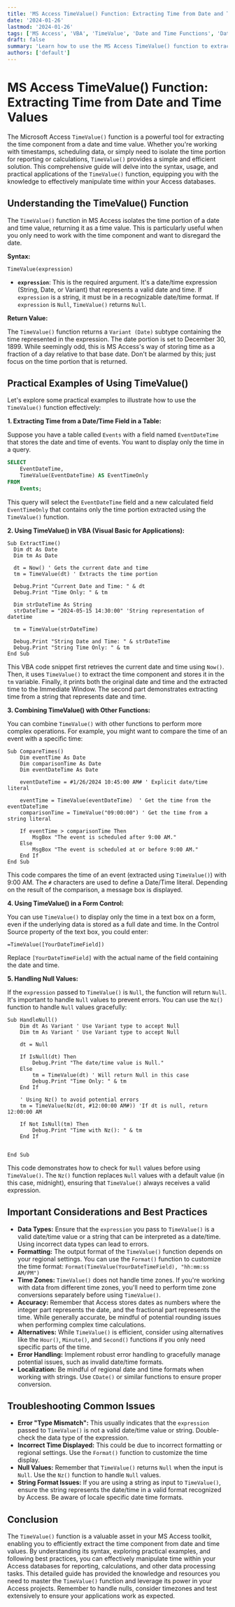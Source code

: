 ```yaml
---
title: 'MS Access TimeValue() Function: Extracting Time from Date and Time Values'
date: '2024-01-26'
lastmod: '2024-01-26'
tags: ['MS Access', 'VBA', 'TimeValue', 'Date and Time Functions', 'Database', 'Time Extraction', 'Access VBA', 'Access Time Functions', 'Time Manipulation']
draft: false
summary: 'Learn how to use the MS Access TimeValue() function to extract the time portion from date and time values. Explore syntax, examples, and practical applications for efficient time manipulation in your Access databases.'
authors: ['default']
---
```


# MS Access TimeValue() Function: Extracting Time from Date and Time Values

The Microsoft Access `TimeValue()` function is a powerful tool for extracting the time component from a date and time value.  Whether you're working with timestamps, scheduling data, or simply need to isolate the time portion for reporting or calculations, `TimeValue()` provides a simple and efficient solution.  This comprehensive guide will delve into the syntax, usage, and practical applications of the `TimeValue()` function, equipping you with the knowledge to effectively manipulate time within your Access databases.

## Understanding the TimeValue() Function

The `TimeValue()` function in MS Access isolates the time portion of a date and time value, returning it as a time value. This is particularly useful when you only need to work with the time component and want to disregard the date.

**Syntax:**

```vba
TimeValue(expression)
```

*   **`expression`**: This is the required argument. It's a date/time expression (String, Date, or Variant) that represents a valid date and time.  If `expression` is a string, it must be in a recognizable date/time format.  If `expression` is `Null`, `TimeValue()` returns `Null`.

**Return Value:**

The `TimeValue()` function returns a `Variant (Date)` subtype containing the time represented in the expression.  The date portion is set to December 30, 1899. While seemingly odd, this is MS Access's way of storing time as a fraction of a day relative to that base date. Don't be alarmed by this; just focus on the time portion that is returned.

## Practical Examples of Using TimeValue()

Let's explore some practical examples to illustrate how to use the `TimeValue()` function effectively:

**1. Extracting Time from a Date/Time Field in a Table:**

Suppose you have a table called `Events` with a field named `EventDateTime` that stores the date and time of events.  You want to display only the time in a query.

```sql
SELECT
    EventDateTime,
    TimeValue(EventDateTime) AS EventTimeOnly
FROM
    Events;
```

This query will select the `EventDateTime` field and a new calculated field `EventTimeOnly` that contains only the time portion extracted using the `TimeValue()` function.

**2. Using TimeValue() in VBA (Visual Basic for Applications):**

```vba
Sub ExtractTime()
  Dim dt As Date
  Dim tm As Date

  dt = Now() ' Gets the current date and time
  tm = TimeValue(dt) ' Extracts the time portion

  Debug.Print "Current Date and Time: " & dt
  Debug.Print "Time Only: " & tm

  Dim strDateTime As String
  strDateTime = "2024-05-15 14:30:00" 'String representation of datetime

  tm = TimeValue(strDateTime)

  Debug.Print "String Date and Time: " & strDateTime
  Debug.Print "String Time Only: " & tm
End Sub
```

This VBA code snippet first retrieves the current date and time using `Now()`.  Then, it uses `TimeValue()` to extract the time component and stores it in the `tm` variable. Finally, it prints both the original date and time and the extracted time to the Immediate Window.  The second part demonstrates extracting time from a string that represents date and time.

**3. Combining TimeValue() with Other Functions:**

You can combine `TimeValue()` with other functions to perform more complex operations. For example, you might want to compare the time of an event with a specific time:

```vba
Sub CompareTimes()
    Dim eventTime As Date
    Dim comparisonTime As Date
    Dim eventDateTime As Date

    eventDateTime = #1/26/2024 10:45:00 AM# ' Explicit date/time literal

    eventTime = TimeValue(eventDateTime)  ' Get the time from the eventDateTime
    comparisonTime = TimeValue("09:00:00") ' Get the time from a string literal

    If eventTime > comparisonTime Then
        MsgBox "The event is scheduled after 9:00 AM."
    Else
        MsgBox "The event is scheduled at or before 9:00 AM."
    End If
End Sub
```

This code compares the time of an event (extracted using `TimeValue()`) with 9:00 AM. The `#` characters are used to define a Date/Time literal. Depending on the result of the comparison, a message box is displayed.

**4. Using TimeValue() in a Form Control:**

You can use `TimeValue()` to display only the time in a text box on a form, even if the underlying data is stored as a full date and time. In the Control Source property of the text box, you could enter:

```
=TimeValue([YourDateTimeField])
```

Replace `[YourDateTimeField]` with the actual name of the field containing the date and time.

**5. Handling Null Values:**

If the `expression` passed to `TimeValue()` is `Null`, the function will return `Null`.  It's important to handle `Null` values to prevent errors.  You can use the `Nz()` function to handle `Null` values gracefully:

```vba
Sub HandleNull()
    Dim dt As Variant ' Use Variant type to accept Null
    Dim tm As Variant ' Use Variant type to accept Null

    dt = Null

    If IsNull(dt) Then
        Debug.Print "The date/time value is Null."
    Else
        tm = TimeValue(dt) ' Will return Null in this case
        Debug.Print "Time Only: " & tm
    End If

    ' Using Nz() to avoid potential errors
    tm = TimeValue(Nz(dt, #12:00:00 AM#)) 'If dt is null, return 12:00:00 AM

    If Not IsNull(tm) Then
        Debug.Print "Time with Nz(): " & tm
    End If


End Sub
```

This code demonstrates how to check for `Null` values before using `TimeValue()`. The `Nz()` function replaces `Null` values with a default value (in this case, midnight), ensuring that `TimeValue()` always receives a valid expression.

## Important Considerations and Best Practices

*   **Data Types:**  Ensure that the `expression` you pass to `TimeValue()` is a valid date/time value or a string that can be interpreted as a date/time.  Using incorrect data types can lead to errors.
*   **Formatting:** The output format of the `TimeValue()` function depends on your regional settings. You can use the `Format()` function to customize the time format: `Format(TimeValue(YourDateTimeField), "hh:mm:ss AM/PM")`
*   **Time Zones:** `TimeValue()` does not handle time zones.  If you're working with data from different time zones, you'll need to perform time zone conversions separately before using `TimeValue()`.
*   **Accuracy:** Remember that Access stores dates as numbers where the integer part represents the date, and the fractional part represents the time. While generally accurate, be mindful of potential rounding issues when performing complex time calculations.
*   **Alternatives:** While `TimeValue()` is efficient, consider using alternatives like the `Hour()`, `Minute()`, and `Second()` functions if you only need specific parts of the time.
*   **Error Handling:** Implement robust error handling to gracefully manage potential issues, such as invalid date/time formats.
*   **Localization:** Be mindful of regional date and time formats when working with strings. Use `CDate()` or similar functions to ensure proper conversion.

## Troubleshooting Common Issues

*   **Error "Type Mismatch":** This usually indicates that the `expression` passed to `TimeValue()` is not a valid date/time value or string.  Double-check the data type of the expression.
*   **Incorrect Time Displayed:** This could be due to incorrect formatting or regional settings. Use the `Format()` function to customize the time display.
*   **Null Values:** Remember that `TimeValue()` returns `Null` when the input is `Null`. Use the `Nz()` function to handle `Null` values.
*   **String Format Issues:**  If you are using a string as input to `TimeValue()`, ensure the string represents the date/time in a valid format recognized by Access. Be aware of locale specific date time formats.

## Conclusion

The `TimeValue()` function is a valuable asset in your MS Access toolkit, enabling you to efficiently extract the time component from date and time values. By understanding its syntax, exploring practical examples, and following best practices, you can effectively manipulate time within your Access databases for reporting, calculations, and other data processing tasks. This detailed guide has provided the knowledge and resources you need to master the `TimeValue()` function and leverage its power in your Access projects. Remember to handle nulls, consider timezones and test extensively to ensure your applications work as expected.